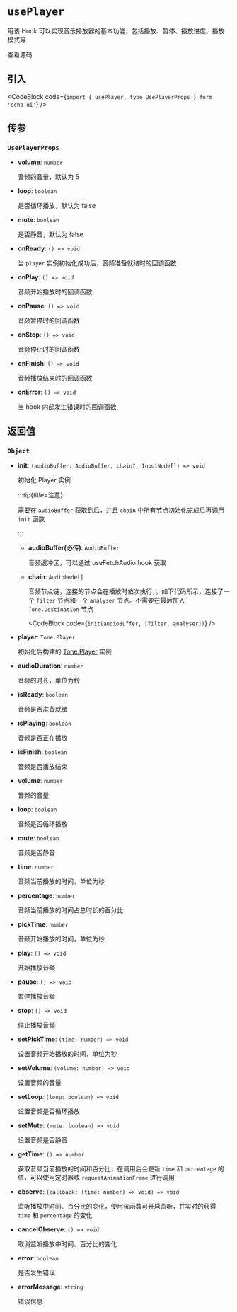
# `usePlayer`

用该 Hook 可以实现音乐播放器的基本功能，包括播放、暂停、播放进度、播放模式等

<Link
  href="https://github.com/codeacme17/echo-ui/blob/main/packages/hooks/usePlayer.ts"
  target="_blank"
  size="sm"
  className="flex items-center"
>
  <Github className="w-4 h-4" />
  <span className="ml-2">查看源码</span>
</Link>

## 引入

<CodeBlock code={`import { usePlayer, type UsePlayerProps } form 'echo-ui'`} />

## 传参

### `UsePlayerProps`

- **volume**: `number`

  音频的音量，默认为 5

- **loop**: `boolean`

  是否循环播放，默认为 false

- **mute**: `boolean`

  是否静音，默认为 false

- **onReady**: `() => void`

  当 `player` 实例初始化成功后，音频准备就绪时的回调函数

- **onPlay**: `() => void`

  音频开始播放时的回调函数

- **onPause**: `() => void`

  音频暂停时的回调函数

- **onStop**: `() => void`

  音频停止时的回调函数

- **onFinish**: `() => void`

  音频播放结束时的回调函数

- **onError**: `() => void`

  当 hook 内部发生错误时的回调函数

## 返回值

### `Object`

- **init**: `(audioBuffer: AudioBuffer, chain?: InputNode[]) => void`

  初始化 Player 实例

  :::tip{title=注意}

  需要在 `audioBuffer` 获取到后，并且 `chain` 中所有节点初始化完成后再调用 `init` 函数

  :::

  - **audioBuffer(必传)**: `AudioBuffer`

    音频缓冲区，可以通过 <Link href='/zh/hook/useFetchAudio'>useFetchAudio</Link> hook 获取

  - **chain**: `AudioNode[]`

    音频节点链，连接的节点会在播放时依次执行，。如下代码所示，连接了一个 `filter` 节点和一个 `analyser` 节点。不需要在最后加入 `Tone.Destination` 节点

    <CodeBlock code={`init(audioBuffer, [filter, analyser])`} />

- **player**: `Tone.Player`

  初始化后构建的 [Tone.Player](https://tonejs.github.io/docs/14.7.77/Player) 实例

- **audioDuration**: `number`

  音频的时长，单位为秒

- **isReady**: `boolean`

  音频是否准备就绪

- **isPlaying**: `boolean`

  音频是否正在播放

- **isFinish**: `boolean`

  音频是否播放结束

- **volume**: `number`

  音频的音量

- **loop**: `boolean`

  音频是否循环播放

- **mute**: `boolean`

  音频是否静音

- **time**: `number`

  音频当前播放的时间，单位为秒

- **percentage**: `number`

  音频当前播放的时间占总时长的百分比

- **pickTime**: `number`

  音频开始播放的时间，单位为秒

- **play**: `() => void`

  开始播放音频

- **pause**: `() => void`

  暂停播放音频

- **stop**: `() => void`

  停止播放音频

- **setPickTime**: `(time: number) => void`

  设置音频开始播放的时间，单位为秒

- **setVolume**: `(volume: number) => void`

  设置音频的音量

- **setLoop**: `(loop: boolean) => void`

  设置音频是否循环播放

- **setMute**: `(mute: boolean) => void`

  设置音频是否静音

- **getTime**: `() => number`

  获取音频当前播放的时间和百分比，在调用后会更新 `time` 和 `percentage` 的值，可以使用定时器或 `requestAnimationFrame` 进行调用

- **observe**: `(callback: (time: number) => void) => void`

  监听播放中时间、百分比的变化，使用该函数可开启监听，并实时的获得 `time` 和 `percentage` 的变化

- **cancelObserve**: `() => void`

  取消监听播放中时间、百分比的变化

- **error**: `boolean`

  是否发生错误

- **errorMessage**: `string`

  错误信息

